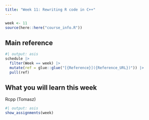 ```yaml
---
title: "Week 11: Rewriting R code in C++"
---
```


```r
week <- 11
source(here::here("course_info.R"))
```

## Main reference

```r
#| output: asis
schedule |>
  filter(Week == week) |>
  mutate(ref = glue::glue("[{Reference}]({Reference_URL})")) |>
  pull(ref)
```

## What you will learn this week

Rcpp (Tomasz)

```r
#| output: asis
show_assignments(week)
```

